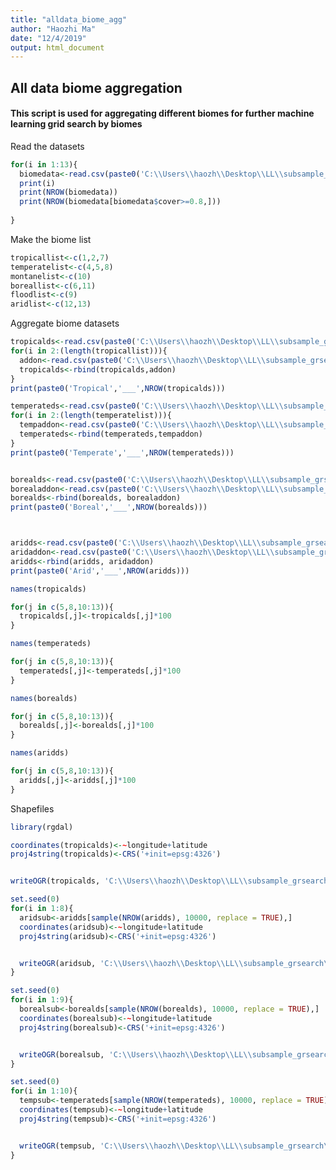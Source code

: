 ---
title: "alldata_biome_agg"
author: "Haozhi Ma"
date: "12/4/2019"
output: html_document
---

## All data biome aggregation

#### This script is used for aggregating different biomes for further machine learning grid search by biomes

Read the datasets

```{R}
for(i in 1:13){
  biomedata<-read.csv(paste0('C:\\Users\\haozh\\Desktop\\LL\\subsample_grsearch\\all_data\\data_by_biome\\alldata_subpoints',i,'.csv'))
  print(i)
  print(NROW(biomedata))
  print(NROW(biomedata[biomedata$cover>=0.8,]))
  
}

```


Make the biome list


```{R}
tropicallist<-c(1,2,7)
temperatelist<-c(4,5,8)
montanelist<-c(10)
boreallist<-c(6,11)
floodlist<-c(9)
aridlist<-c(12,13)


```

Aggregate biome datasets

```{R}
tropicalds<-read.csv(paste0('C:\\Users\\haozh\\Desktop\\LL\\subsample_grsearch\\all_data\\data_by_biome\\alldata_subpoints',1,'.csv'))
for(i in 2:(length(tropicallist))){
  addon<-read.csv(paste0('C:\\Users\\haozh\\Desktop\\LL\\subsample_grsearch\\all_data\\data_by_biome\\alldata_subpoints',i,'.csv'))
  tropicalds<-rbind(tropicalds,addon)
}
print(paste0('Tropical','___',NROW(tropicalds)))

temperateds<-read.csv(paste0('C:\\Users\\haozh\\Desktop\\LL\\subsample_grsearch\\all_data\\data_by_biome\\alldata_subpoints',4,'.csv'))
for(i in 2:(length(temperatelist))){
  tempaddon<-read.csv(paste0('C:\\Users\\haozh\\Desktop\\LL\\subsample_grsearch\\all_data\\data_by_biome\\alldata_subpoints',i,'.csv'))
  temperateds<-rbind(temperateds,tempaddon)
}
print(paste0('Temperate','___',NROW(temperateds)))


borealds<-read.csv(paste0('C:\\Users\\haozh\\Desktop\\LL\\subsample_grsearch\\all_data\\data_by_biome\\alldata_subpoints',6,'.csv'))
borealaddon<-read.csv(paste0('C:\\Users\\haozh\\Desktop\\LL\\subsample_grsearch\\all_data\\data_by_biome\\alldata_subpoints',11,'.csv'))
borealds<-rbind(borealds, borealaddon)
print(paste0('Boreal','___',NROW(borealds)))



aridds<-read.csv(paste0('C:\\Users\\haozh\\Desktop\\LL\\subsample_grsearch\\all_data\\data_by_biome\\alldata_subpoints',12,'.csv'))
aridaddon<-read.csv(paste0('C:\\Users\\haozh\\Desktop\\LL\\subsample_grsearch\\all_data\\data_by_biome\\alldata_subpoints',13,'.csv'))
aridds<-rbind(aridds, aridaddon)
print(paste0('Arid','___',NROW(aridds)))

```


```{R}
names(tropicalds)

```
```{R}
for(j in c(5,8,10:13)){
  tropicalds[,j]<-tropicalds[,j]*100
}

```

```{R}
names(temperateds)

```
```{R}
for(j in c(5,8,10:13)){
  temperateds[,j]<-temperateds[,j]*100
}

```

```{R}
names(borealds)

```
```{R}
for(j in c(5,8,10:13)){
  borealds[,j]<-borealds[,j]*100
}

```

```{R}
names(aridds)
```

```{R}
for(j in c(5,8,10:13)){
  aridds[,j]<-aridds[,j]*100
}

```


Shapefiles

```{R}
library(rgdal)

coordinates(tropicalds)<-~longitude+latitude
proj4string(tropicalds)<-CRS('+init=epsg:4326')


writeOGR(tropicalds, 'C:\\Users\\haozh\\Desktop\\LL\\subsample_grsearch\\all_data\\biome_shapefiles','tropical_alldata_points_20191204','ESRI Shapefile')

```

```{R}
set.seed(0)
for(i in 1:8){
  aridsub<-aridds[sample(NROW(aridds), 10000, replace = TRUE),]
  coordinates(aridsub)<-~longitude+latitude
  proj4string(aridsub)<-CRS('+init=epsg:4326')


  writeOGR(aridsub, 'C:\\Users\\haozh\\Desktop\\LL\\subsample_grsearch\\all_data\\biome_shapefiles',paste0('arid_alldata_points_',i,'_20191204'),'ESRI Shapefile')
}

```

```{R}
set.seed(0)
for(i in 1:9){
  borealsub<-borealds[sample(NROW(borealds), 10000, replace = TRUE),]
  coordinates(borealsub)<-~longitude+latitude
  proj4string(borealsub)<-CRS('+init=epsg:4326')


  writeOGR(borealsub, 'C:\\Users\\haozh\\Desktop\\LL\\subsample_grsearch\\all_data\\biome_shapefiles',paste0('boreal_alldata_points_',i,'_20191204'),'ESRI Shapefile')
}

```


```{R}
set.seed(0)
for(i in 1:10){
  tempsub<-temperateds[sample(NROW(temperateds), 10000, replace = TRUE),]
  coordinates(tempsub)<-~longitude+latitude
  proj4string(tempsub)<-CRS('+init=epsg:4326')


  writeOGR(tempsub, 'C:\\Users\\haozh\\Desktop\\LL\\subsample_grsearch\\all_data\\biome_shapefiles',paste0('temperate_alldata_points_',i,'_20191204'),'ESRI Shapefile')
}

```















